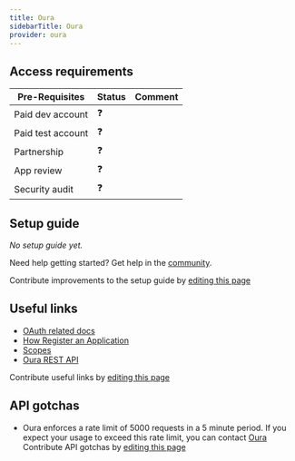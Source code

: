 ```yaml
---
title: Oura
sidebarTitle: Oura
provider: oura
---
```




<Overview />
<PreBuiltTooling />
<PreBuiltUseCases />

## Access requirements
| Pre-Requisites | Status | Comment|
| - | - | - |
| Paid dev account | ❓ |  |
| Paid test account | ❓ |  |
| Partnership | ❓ | |
| App review | ❓ |  |
| Security audit | ❓ | |


## Setup guide

_No setup guide yet._

<Tip>Need help getting started? Get help in the [community](https://nango.dev/slack).</Tip>

<Note>Contribute improvements to the setup guide by [editing this page](https://github.com/nangohq/nango/tree/master/docs-v2/integrations/all/oura.mdx)</Note>


## Useful links

-   [OAuth related docs](https://cloud.ouraring.com/docs/authentication#oauth2)
-   [How Register an Application](https://cloud.ouraring.com/docs/)
-   [Scopes](https://cloud.ouraring.com/docs/authentication#oauth2-scopes)
-   [Oura REST API](https://cloud.ouraring.com/v2/docs)

<Note>Contribute useful links by [editing this page](https://github.com/nangohq/nango/tree/master/docs-v2/integrations/all/oura.mdx)</Note>

## API gotchas
-   Oura enforces a rate limit of 5000 requests in a 5 minute period. If you expect your usage to exceed this rate limit, you can contact [Oura](mailto:api-support@ouraring.com)
<Note>Contribute API gotchas by [editing this page](https://github.com/nangohq/nango/tree/master/docs-v2/integrations/all/oura.mdx)</Note>